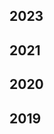 <div class="tags">

## 2023

<ul>
  <PostAndDate
    date="2023-08-21"
    title="I read 47 books in the first 6 months of 2023. Now what?"
    url="/i-read-47-books-in-the-first-6-months-of-2023-now-what"
  />
</ul>

## 2021

<ul>
  <PostAndDate date="2021-11-01" title="On Leaving" url="/on-leaving" />
  <PostAndDate date="2021-10-30" title="On Distraction" url="/on-distraction" />
  <PostAndDate
    date="2021-01-17"
    title="Atomic Habits"
    url="/bookshelf/atomic-habits"
  />
  <PostAndDate date="2021-01-01" title="Slow Living" url="/slow-living" />
</ul>

## 2020

<ul>
  <PostAndDate
    date="2020-10-18"
    title="Building a simple Individual Development Plan (IDP) with Notion"
    url="/building-an-individual-development-plan-with-notion"
  />
  <PostAndDate
    date="2020-06-25"
    title="Designing my Life's System"
    url="/designing-my-lifes-system"
  />
</ul>

## 2019

<ul>
  <PostAndDate
    date="2019-09-16"
    title="Designing my Learning Experience"
    url="/designing-my-learning-experience"
  />
  <PostAndDate
    date="2019-07-07"
    title="Thoughts on my productivity"
    url="/thoughts-on-my-productivity"
  />
</ul>

</div>
